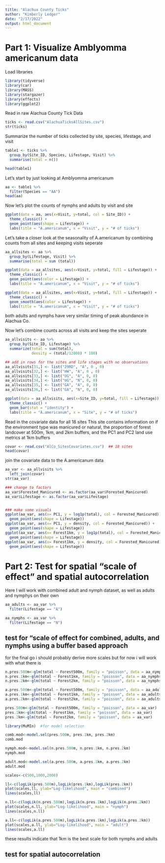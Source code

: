 ```yaml
---
title: "Alachua County Ticks"
author: "Kimberly Ledger"
date: "2/17/2022"
output: html_document
---
```


# Part 1: Visualize Amblyomma americanum data 

Load libraries 
```r
library(tidyverse)
library(car)
library(MASS)
library(stargazer)
library(effects)
library(ggplot2)
```

Read in raw Alachua County Tick Data 
```r
ticks <- read.csv("AlachuaTicksAllSites.csv")
str(ticks)
```

Summarize the number of ticks collected by site, species, lifestage, and visit
```r
table1 <- ticks %>%
  group_by(Site_ID, Species, Lifestage, Visit) %>%
  summarise(total = n())

head(table1)
```

Let's start by just looking at Amblyomma americanum 

```r
aa <- table1 %>%
  filter(Species == "AA")
head(aa)
```

Now let's plot the counts of nymphs and adults by visit and site 

```r
ggplot(data = aa, aes(x=Visit, y=total, col = Site_ID)) + 
  theme_classic() + 
  geom_point(aes(shape = Lifestage)) + 
  labs(title = "A.americanum", x = "Visit", y = "# of ticks")
```

Let's take a closer look at the seasonality of A.americanum by combining counts from all sites and keeping visits seperate 

```r
aa_allsites <- aa %>%
  group_by(Lifestage, Visit) %>%
  summarise(total = sum (total))

ggplot(data = aa_allsites, aes(x=Visit, y=total, fill = Lifestage)) + 
  theme_classic() + 
  geom_point(aes(color = Lifestage)) + 
  labs(title = "A.americanum", x = "Visit", y = "# of ticks")

ggplot(data = aa_allsites, aes(x=Visit, y=total, fill = Lifestage)) + 
  theme_classic() + 
  geom_smooth(aes(color = Lifestage)) + 
  labs(title = "A.americanum", x = "Visit", y = "# of ticks")
```

both adults and nymphs have very similar timing of peak abundance in Alachua Co. 

Now let's combine counts across all visits and keep the sites seperate 

```r
aa_allvisits <- aa %>%
  group_by(Site_ID, Lifestage) %>%
  summarize(total = sum(total),
            density = (total/12000) * 100)

## add in rows for the sites and life stages with no observations
aa_allvisits[31,] <- list("29RD", "A", 0 , 0)
aa_allvisits[32,] <- list("HW", "A", 0 , 0)
aa_allvisits[33,] <- list("UG", "A", 0, 0)
aa_allvisits[34,] <- list("UG", "N", 0, 0)
aa_allvisits[35,] <- list("GA", "A", 0, 0)
aa_allvisits[36,] <- list("GA", "N", 0, 0)

ggplot(data = aa_allvisits, aes(x=Site_ID, y=total, fill = Lifestage)) + 
  theme_classic() + 
  geom_bar(stat = "identity") + 
  labs(title = "A.americanum", x = "Site", y = "# of ticks")

```

Read in the covariate data for all 18 sites 
This site contains information on if the environment type was manicured or natural, the proportion of forest landcover at 500m, 1km, and 2km buffers, and the PC1 and PC2 land use metrics at 1km buffers

```r
covar <- read.csv("AlCo_SitesCovariates.csv")  ## 18 sites 
head(covar)
```

join the covariate data to the A.americanum data 

```r
aa_var <- aa_allvisits %>%
  left_join(covar)
str(aa_var)

### change to factors 
aa_var$Forested_Manicured <- as.factor(aa_var$Forested_Manicured)
aa_var$Lifestage <- as.factor(aa_var$Lifestage)


### make some visuals 
ggplot(aa_var, aes(x= PC1, y = log1p(total), col = Forested_Manicured)) + 
  geom_point(aes(shape = Lifestage))
ggplot(aa_var, aes(x= PC1, y = density, col = Forested_Manicured)) + 
  geom_point(aes(shape = Lifestage))
ggplot(aa_var, aes(x= Forest1km, y = log1p(total), col = Forested_Manicured)) + 
  geom_point(aes(shape = Lifestage))
ggplot(aa_var, aes(x= Forest1km, y = density, col = Forested_Manicured)) + 
  geom_point(aes(shape = Lifestage))
```

# Part 2: Test for spatial "scale of effect" and spatial autocorrelation 

Here I will work with combined adult and nymph dataset, as well as adults and nymphys on their own 

```r
aa_adults <- aa_var %>%
  filter(Lifestage == "A")

aa_nymphs <- aa_var %>%
  filter(Lifestage == "N")
```

## test for "scale of effect for combined, adults, and nymphs using a buffer based approach 
for the final go i should probably derive more scales but for now i will work with what there is 

```r
n.pres.500m<-glm(total ~ Forest500m, family = "poisson", data = aa_nymphs)
n.pres.1km<-glm(total ~ Forest1km, family = "poisson", data = aa_nymphs)
n.pres.2km<-glm(total ~ Forest2km, family = "poisson", data = aa_nymphs)

a.pres.500m<-glm(total ~ Forest500m, family = "poisson", data = aa_adults)
a.pres.1km<-glm(total ~ Forest1km, family = "poisson", data = aa_adults)
a.pres.2km<-glm(total ~ Forest2km, family = "poisson", data = aa_adults)

pres.500m<-glm(total ~ Forest500m, family = "poisson", data = aa_var)
pres.1km<-glm(total ~ Forest1km, family = "poisson", data = aa_var)
pres.2km<-glm(total ~ Forest2km, family = "poisson", data = aa_var)

library(MuMIn)  #for model selection

comb.mod<-model.sel(pres.500m, pres.1km, pres.2km)
comb.mod

nymph.mod<-model.sel(n.pres.500m, n.pres.1km, n.pres.2km)
nymph.mod

adult.mod<-model.sel(a.pres.500m, a.pres.1km, a.pres.2km)
adult.mod

scales<-c(500,1000,2000)

ll<-c(logLik(pres.500m),logLik(pres.1km),logLik(pres.2km))
plot(scales,ll, ylab="Log-likelihood", main = "combined")
lines(scales,ll)

n.ll<-c(logLik(n.pres.500m),logLik(n.pres.1km),logLik(n.pres.2km))
plot(scales,n.ll, ylab="Log-likelihood", main = "nymph")
lines(scales,n.ll)

a.ll<-c(logLik(a.pres.500m),logLik(a.pres.1km),logLik(a.pres.2km))
plot(scales,a.ll, ylab="Log-likelihood", main = "adult")
lines(scales,a.ll)
```
these results indicate that 1km is the best scale for both nymphs and adults 


## test for spatial autocorrelation 







